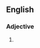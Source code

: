 ==English==

===Adjective===
{{head|en|adjective comparative form}}

# {{lb|en|slang}} {{en-comparative of|phat}}